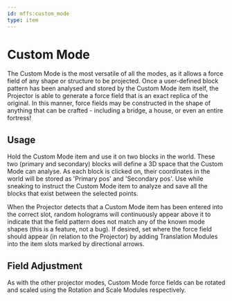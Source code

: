 ```yaml
---
id: mffs:custom_mode
type: item
---
```


# Custom Mode

The Custom Mode is the most versatile of all the modes, as it allows a force field of any shape or structure to be
projected. Once a user-defined block pattern has been analysed and stored by the Custom Mode item itself, the Projector
is able to generate a force field that is an exact replica of the original. In this manner, force fields may be
constructed in the shape of anything that can be crafted - including a bridge, a house, or even an entire fortress!

<PrefabObtaining />

## Usage

Hold the Custom Mode item and use it on two blocks in the world. These two (primary and secondary) blocks will define
a 3D space that the Custom Mode can analyse. As each block is clicked on, their coordinates in the world will be stored
as 'Primary pos' and 'Secondary pos'. Use while sneaking to instruct the Custom Mode item to analyze and save all the
blocks that exist between the selected points.

When the Projector detects that a Custom Mode item has been entered into the correct slot, random holograms will
continuously appear above it to indicate that the field pattern does not match any of the known mode shapes
(this is a feature, not a bug). If desired, set where the force field should appear (in relation to the Projector) by
adding Translation Modules into the item slots marked by directional arrows.

## Field Adjustment

As with the other projector modes, Custom Mode force fields can be rotated and scaled using the Rotation and
Scale Modules respectively.